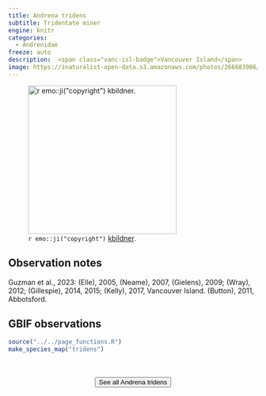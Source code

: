 ```yaml
---
title: Andrena tridens
subtitle: Tridentate miner
engine: knitr
categories:
  - Andrenidae
freeze: auto
description:  <span class="vanc-isl-badge">Vancouver Island</span>
image: https://inaturalist-open-data.s3.amazonaws.com/photos/266683986/medium.jpeg
---
```

![`r emo::ji("copyright")` [kbildner ](https://inaturalist.ca/photos/266683986).](https://inaturalist-open-data.s3.amazonaws.com/photos/266683986/medium.jpeg){height=300}

## Observation notes  
Guzman et al., 2023: (Elle), 2005, (Neame), 2007, (Gielens), 2009; (Wray), 2012; (Gillespie), 2014, 2015; (Kelly), 2017, <span class="hl-place-name"><span class="hl-place-name"><span class="hl-place-name">Vancouver</span> Is</span>land</span>. (Button), 2011, <span class="hl-place-name">Abbotsford</span>.

## GBIF observations  


```r
source("../../page_functions.R")
make_species_map("tridens")
```
<br><br>
<center>


<a href="https://inaturalist.ca/observations?place_id=any&quality_grade=research&subview=map&taxon_id=198960"><button type="button" class="btn btn-secondary">See all Andrena tridens <i class="fa-solid fa-arrow-up-right-from-square"></i> </button></a>
</center>
